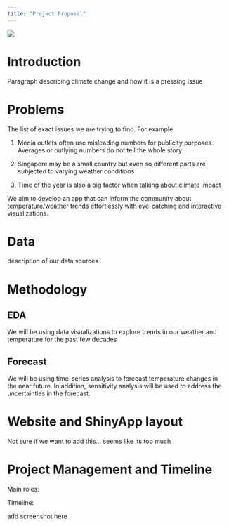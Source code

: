 ```yaml
---
title: "Project Proposal"
---
```


![](/images/Proposal1.jpg){fig-align="center"}

# Introduction

Paragraph describing climate change and how it is a pressing issue

# Problems

The list of exact issues we are trying to find. For example:

1.  Media outlets often use misleading numbers for publicity purposes. Averages or outlying numbers do not tell the whole story

2.  Singapore may be a small country but even so different parts are subjected to varying weather conditions

3.  Time of the year is also a big factor when talking about climate impact

We aim to develop an app that can inform the community about temperature/weather trends effortlessly with eye-catching and interactive visualizations.

# Data

description of our data sources

# Methodology

## EDA

We will be using data visualizations to explore trends in our weather and temperature for the past few decades

## Forecast

We will be using time-series analysis to forecast temperature changes in the near future. In addition, sensitivity analysis will be used to address the uncertainties in the forecast.

# Website and ShinyApp layout

Not sure if we want to add this... seems like its too much

# Project Management and Timeline

Main roles:

Timeline:

add screenshot here
